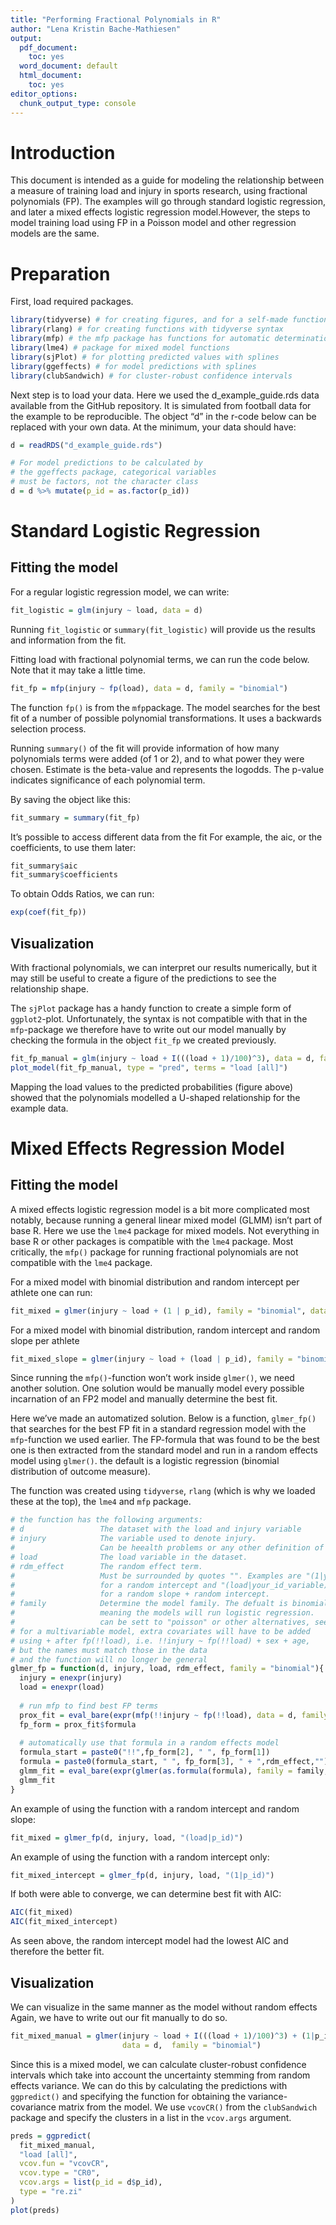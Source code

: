 ```yaml
---
title: "Performing Fractional Polynomials in R"
author: "Lena Kristin Bache-Mathiesen"
output:
  pdf_document:
    toc: yes
  word_document: default
  html_document:
    toc: yes
editor_options:
  chunk_output_type: console
---
```


# Introduction

This document is intended as a guide for modeling the relationship between
a measure of training load and injury in sports research, using fractional polynomials (FP).
The examples will go through standard logistic regression, 
and later a mixed effects logistic regression model.However, the steps to model
training load using FP in a Poisson model and other regression models are the same.

# Preparation

First, load required packages.

```r
library(tidyverse) # for creating figures, and for a self-made function we'll need later on
library(rlang) # for creating functions with tidyverse syntax
library(mfp) # the mfp package has functions for automatic determination of FP
library(lme4) # package for mixed model functions
library(sjPlot) # for plotting predicted values with splines
library(ggeffects) # for model predictions with splines
library(clubSandwich) # for cluster-robust confidence intervals
```

Next step is to load your data. Here we used the d_example_guide.rds data available from the GitHub repository. It is simulated 
from football data for the example to be reproducible. The object "d" in the r-code below 
can be replaced with your own data. At the minimum, your data should have:
\begin{itemize}
\item one column for load, measured in any metric (such as sRPE, GPS measures or ACWR)
\item one column for injury, must either be a logical variable (TRUE/FALSE) or coded (0 for no injury, 1 for injury)
   to work in our logistic regression model.
\item one column for athlete ID, coupling the load values and injuries to the right person
\end{itemize}

```r
d = readRDS("d_example_guide.rds")

# For model predictions to be calculated by
# the ggeffects package, categorical variables
# must be factors, not the character class
d = d %>% mutate(p_id = as.factor(p_id))
```

# Standard Logistic Regression

## Fitting the model

For a regular logistic regression model, we can write:
```r
fit_logistic = glm(injury ~ load, data = d)
```

Running `fit_logistic` or `summary(fit_logistic)`  will provide us the results and information from the fit.

Fitting load with fractional polynomial terms, we can run the code below.
Note that it may take a little time.
```r
fit_fp = mfp(injury ~ fp(load), data = d, family = "binomial")
```

The function `fp()` is from the `mfp`package.
The model searches for the best fit of a number of possible polynomial transformations.
It uses a backwards selection process.

Running `summary()` of the fit will provide information of how many polynomials terms were added (of 1 or 2), 
and to what power they were chosen. Estimate is the beta-value and represents the logodds. 
The p-value indicates significance of each polynomial term.

By saving the object like this:
```r
fit_summary = summary(fit_fp)
```
It's possible to access different data from the fit
For example, the aic, or the coefficients, to use them later:
```r
fit_summary$aic
fit_summary$coefficients
```

To obtain Odds Ratios, we can run:
```r
exp(coef(fit_fp))
```

## Visualization

With fractional polynomials, we can interpret our results numerically, but it may still be useful to
create a figure of the predictions to see the relationship shape.

The `sjPlot` package has a handy function
to create a simple form of `ggplot2`-plot.
Unfortunately, the syntax is not compatible with that in the `mfp`-package
we therefore have to write out our model manually
by checking the formula in the object `fit_fp` we created previously.
```r
fit_fp_manual = glm(injury ~ load + I(((load + 1)/100)^3), data = d, family = "binomial")
plot_model(fit_fp_manual, type = "pred", terms = "load [all]")
```

Mapping the load values to the predicted probabilities (figure above) showed that the polynomials
modelled a U-shaped relationship for the example data.

# Mixed Effects Regression Model

## Fitting the model

A mixed effects logistic regression model is a bit more complicated
most notably, because running a general linear mixed model (GLMM) 
isn't part of base R. Here we use the `lme4` package for mixed models. 
Not everything in base R or other packages is compatible with the `lme4` package. 
Most critically, the `mfp()` package for running fractional polynomials are not compatible with the `lme4` package. 

For a mixed model with binomial distribution and random intercept per athlete
one can run:
```r
fit_mixed = glmer(injury ~ load + (1 | p_id), family = "binomial", data = d)
```

For a mixed model with binomial distribution, random intercept and random slope per athlete
```r
fit_mixed_slope = glmer(injury ~ load + (load | p_id), family = "binomial", data = d)
```

Since running the `mfp()`-function won't work inside `glmer()`, we need another solution.
One solution would be manually model every possible incarnation 
of an FP2 model and manually determine the best fit.

Here we've made an automatized solution. Below is a function, 
`glmer_fp()` that searches for the best FP fit in a standard regression model 
with the `mfp`-function we used earlier. The FP-formula that was found to be the best one 
is then extracted from the standard model and run in a random effects model using `glmer()`.
the default is a logistic regression (binomial distribution of outcome measure).

The function was created using `tidyverse`, `rlang` (which is why we loaded these at the top), 
the `lme4` and `mfp` package.
```r
# the function has the following arguments:
# d                 The dataset with the load and injury variable
# injury            The variable used to denote injury. 
#                   Can be heealth problems or any other definition of injury.
# load              The load variable in the dataset. 
# rdm_effect        The random effect term. 
#                   Must be surrounded by quotes "". Examples are "(1|your_id_variable)"
#                   for a random intercept and "(load|your_id_variable)" 
#                   for a random slope + random intercept. 
# family            Determine the model family. The defualt is binomial, 
#                   meaning the models will run logistic regression.
#                   can be sett to "poisson" or other alternatives, see ?glmer()
# for a multivariable model, extra covariates will have to be added
# using + after fp(!!load), i.e. !!injury ~ fp(!!load) + sex + age, 
# but the names must match those in the data
# and the function will no longer be general
glmer_fp = function(d, injury, load, rdm_effect, family = "binomial"){
  injury = enexpr(injury)
  load = enexpr(load) 
  
  # run mfp to find best FP terms
  prox_fit = eval_bare(expr(mfp(!!injury ~ fp(!!load), data = d, family = family)))
  fp_form = prox_fit$formula 
  
  # automatically use that formula in a random effects model 
  formula_start = paste0("!!",fp_form[2], " ", fp_form[1])
  formula = paste0(formula_start, " ", fp_form[3], " + ",rdm_effect,"") 
  glmm_fit = eval_bare(expr(glmer(as.formula(formula), family = family, data = d)))
  glmm_fit
}
```

An example of using the function with a random intercept and random slope:
```r
fit_mixed = glmer_fp(d, injury, load, "(load|p_id)")
```

An example of using the function with a random intercept only:
```r
fit_mixed_intercept = glmer_fp(d, injury, load, "(1|p_id)")
```

If both were able to converge, we can determine best fit with AIC:
```r
AIC(fit_mixed)
AIC(fit_mixed_intercept)
```

As seen above, the random intercept model had the lowest AIC and therefore the better fit.

## Visualization

We can visualize in the same manner as the model without random effects
Again, we have to write out our fit manually to do so.
```r
fit_mixed_manual = glmer(injury ~ load + I(((load + 1)/100)^3) + (1|p_id), 
                         data = d,  family = "binomial")
```

Since this is a mixed model, we can calculate cluster-robust
confidence intervals which take into account the uncertainty stemming from random effects variance.
We can do this by calculating the predictions with `ggpredict()`
and specifying the function for obtaining the variance-covariance matrix from the model.
We use `vcovCR()` from the `clubSandwich` package and specify the clusters in a list in the `vcov.args` argument.

```r
preds = ggpredict(
  fit_mixed_manual, 
  "load [all]", 
  vcov.fun = "vcovCR", 
  vcov.type = "CR0", 
  vcov.args = list(p_id = d$p_id),
  type = "re.zi"
)
plot(preds)
```
